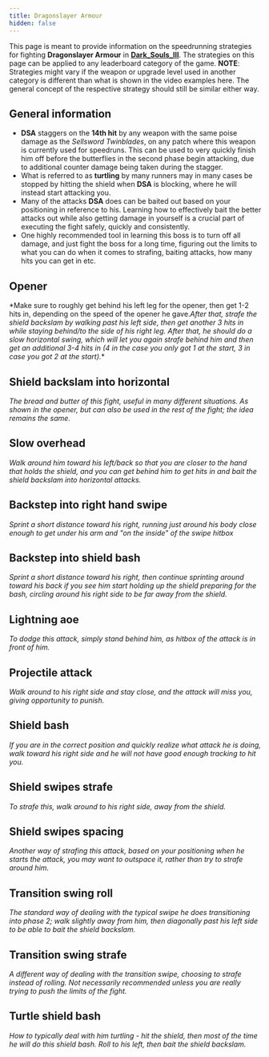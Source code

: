 ```yaml
---
title: Dragonslayer Armour
hidden: false
---
```



This page is meant to provide information on the speedrunning strategies for fighting **Dragonslayer Armour** in [**Dark\_Souls\_III**](/darksouls3). The strategies on this page can be applied to any leaderboard category of the game.
**NOTE**: Strategies might vary if the weapon or upgrade level used in another category is different than what is shown in the video examples here. The general concept of the respective strategy should still be similar either way.

## General information

- **DSA** staggers on the **14th hit** by any weapon with the same poise damage as the *Sellsword Twinblades*, on any patch where this weapon is currently used for speedruns. This can be used to very quickly finish him off before the butterflies in the second phase begin attacking, due to additional counter damage being taken during the stagger.
- What is referred to as **turtling** by many runners may in many cases be stopped by hitting the shield when **DSA** is blocking, where he will instead start attacking you.
- Many of the attacks **DSA** does can be baited out based on your positioning in reference to his. Learning how to effectively bait the better attacks out while also getting damage in yourself is a crucial part of executing the fight safely, quickly and consistently.
- One highly recommended tool in learning this boss is to turn off all damage, and just fight the boss for a long time, figuring out the limits to what you can do when it comes to strafing, baiting attacks, how many hits you can get in etc.

## **Opener**

<YouTube id="https://www.youtube.com/watch?v=npDiftSh5v8" />

\*Make sure to roughly get behind his left leg for the opener, then get 1-2 hits in, depending on the speed of the opener he gave.*After that, strafe the shield backslam by walking past his left side, then get another 3 hits in while staying behind/to the side of his right leg.
After that, he should do a slow horizontal swing, which will let you again strafe behind him and then get an additional 3-4 hits in (4 in the case you only got 1 at the start, 3 in case you got 2 at the start).*\*

## **Shield backslam into horizontal**

<YouTube id="https://www.youtube.com/watch?v=uOOV7lKJdog" />

*The bread and butter of this fight, useful in many different situations. As shown in the opener, but can also be used in the rest of the fight; the idea remains the same.*

## **Slow overhead**

<YouTube id="https://www.youtube.com/watch?v=itA2vivu5Fg" />

*Walk around him toward his left/back so that you are closer to the hand that holds the shield, and you can get behind him to get hits in and bait the shield backslam into horizontal attacks.*

## **Backstep into right hand swipe**

<YouTube id="https://www.youtube.com/watch?v=MO8tjAXYL9w" />

*Sprint a short distance toward his right, running just around his body close enough to get under his arm and "on the inside" of the swipe hitbox*

## **Backstep into shield bash**

<YouTube id="https://www.youtube.com/watch?v=-suh8QRnOJg" />

*Sprint a short distance toward his right, then continue sprinting around toward his back if you see him start holding up the shield preparing for the bash, circling around his right side to be far away from the shield.*

## **Lightning aoe**

<YouTube id="https://www.youtube.com/watch?v=bqo-0u9vNZ8" />

*To dodge this attack, simply stand behind him, as hitbox of the attack is in front of him.*

## **Projectile attack**

<YouTube id="https://www.youtube.com/watch?v=CHP2tUYdS6k" />

*Walk around to his right side and stay close, and the attack will miss you, giving opportunity to punish.*

## **Shield bash**

<YouTube id="https://www.youtube.com/watch?v=o1H1XRZyjyI" />

*If you are in the correct position and quickly realize what attack he is doing, walk toward his right side and he will not have good enough tracking to hit you.*

## **Shield swipes strafe**

<YouTube id="https://www.youtube.com/watch?v=Lm4tgHSzx5M" />

*To strafe this, walk around to his right side, away from the shield.*

## **Shield swipes spacing**

<YouTube id="https://www.youtube.com/watch?v=DFNjHfsMmvI" />

*Another way of strafing this attack, based on your positioning when he starts the attack, you may want to outspace it, rather than try to strafe around him.*

## **Transition swing roll**

<YouTube id="https://www.youtube.com/watch?v=3GZHSj7ix_U" />

*The standard way of dealing with the typical swipe he does transitioning into phase 2; walk slightly away from him, then diagonally past his left side to be able to bait the shield backslam.*

## **Transition swing strafe**

<YouTube id="https://www.youtube.com/watch?v=4pFhDsld6Tk" />

*A different way of dealing with the transition swipe, choosing to strafe instead of rolling. Not necessarily recommended unless you are really trying to push the limits of the fight.*

## **Turtle shield bash**

<YouTube id="https://www.youtube.com/watch?v=SPv_CLFvrHs" />

*How to typically deal with him turtling - hit the shield, then most of the time he will do this shield bash. Roll to his left, then bait the shield backslam.*
